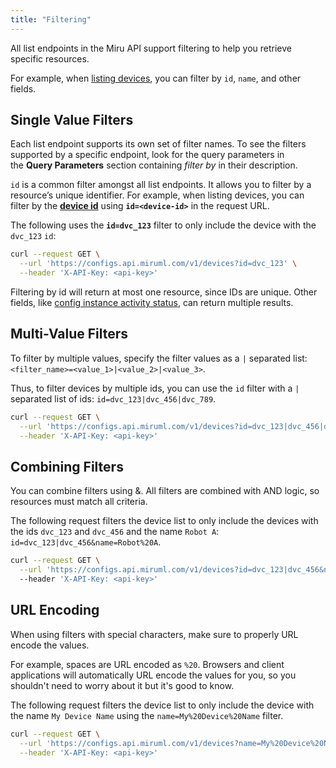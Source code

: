 ```yaml
---
title: "Filtering"
---
```


All list endpoints in the Miru API support filtering to help you retrieve specific resources.

For example, when [listing devices](https://docs.miruml.com/docs/api-reference/devices/list), you can filter by `id`, `name`, and other fields.



## Single Value Filters

Each list endpoint supports its own set of filter names. To see the filters supported by a specific endpoint, look for the query parameters in the **Query Parameters** section containing *filter by* in their description.

`id` is a common filter amongst all list endpoints. It allows you to filter by a resource’s unique identifier. For example, when listing devices, you can filter by the [**device id**](https://docs.miruml.com/docs/api-reference/devices/list#parameter-id) using **`id=<device-id>`** in the request URL.

The following uses the **`id=dvc_123`** filter to only include the device with the `dvc_123` `id`:

```bash
curl --request GET \
  --url 'https://configs.api.miruml.com/v1/devices?id=dvc_123' \
  --header 'X-API-Key: <api-key>'
```

Filtering by id will return at most one resource, since IDs are unique. Other fields, like [config instance activity status](https://docs.miruml.com/docs/api-reference/config-instances/list#parameter-activity-status), can return multiple results.
## Multi-Value Filters

To filter by multiple values, specify the filter values as a `|` separated list: `<filter_name>=<value_1>|<value_2>|<value_3>`.

Thus, to filter devices by multiple ids, you can use the `id` filter with a `|` separated list of ids: `id=dvc_123|dvc_456|dvc_789`.

```bash
curl --request GET \
  --url 'https://configs.api.miruml.com/v1/devices?id=dvc_123|dvc_456|dvc_789' \
  --header 'X-API-Key: <api-key>'
```

## Combining Filters

You can combine filters using &. All filters are combined with AND logic, so resources must match all criteria.

The following request filters the device list to only include the devices with the ids `dvc_123` and `dvc_456` and the name `Robot A`: `id=dvc_123|dvc_456&name=Robot%20A`.

```bash
curl --request GET \
  --url 'https://configs.api.miruml.com/v1/devices?id=dvc_123|dvc_456&name=Robot%20A' \ 
  --header 'X-API-Key: <api-key>'
```

## URL Encoding

When using filters with special characters, make sure to properly URL encode the values.

For example, spaces are URL encoded as `%20`. Browsers and client applications will automatically URL encode the values for you, so you shouldn't need to worry about it but it's good to know.

The following request filters the device list to only include the device with the name `My Device Name` using the `name=My%20Device%20Name` filter.

```bash
curl --request GET \
  --url 'https://configs.api.miruml.com/v1/devices?name=My%20Device%20Name' \
  --header 'X-API-Key: <api-key>'
```